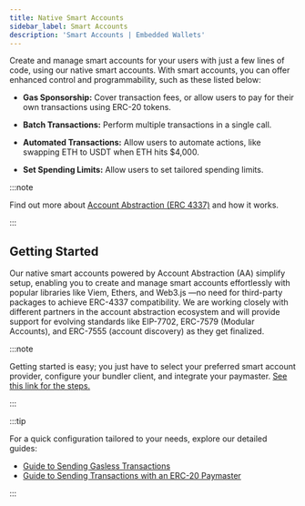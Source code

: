 ```yaml
---
title: Native Smart Accounts
sidebar_label: Smart Accounts
description: 'Smart Accounts | Embedded Wallets'
---
```


Create and manage smart accounts for your users with just a few lines of code, using our native smart accounts. With smart accounts, you can offer enhanced control and programmability, such as these listed below:

- **Gas Sponsorship:** Cover transaction fees, or allow users to pay for their own transactions using ERC-20 tokens.

- **Batch Transactions:** Perform multiple transactions in a single call.

- **Automated Transactions:** Allow users to automate actions, like swapping ETH to USDT when ETH hits $4,000.

- **Set Spending Limits:** Allow users to set tailored spending limits.

:::note

Find out more about [Account Abstraction (ERC 4337)](https://blog.web3auth.io/an-ultimate-guide-to-web3-wallets-externally-owned-account-and-smart-contract-wallet/#introduction-to-eip-4337) and how it works.

:::

## Getting Started

Our native smart accounts powered by Account Abstraction (AA) simplify setup, enabling you to create and manage smart accounts effortlessly with popular libraries like Viem, Ethers, and Web3.js —no need for third-party packages to achieve ERC-4337 compatibility. We are working closely with different partners in the account abstraction ecosystem and will provide support for evolving standards like EIP-7702, ERC-7579 (Modular Accounts), and ERC-7555 (account discovery) as they get finalized.

:::note

Getting started is easy; you just have to select your preferred smart account provider, configure your bundler client, and integrate your paymaster. [See this link for the steps.](/sdk/web/react)

:::

:::tip

For a quick configuration tailored to your needs, explore our detailed guides:

- [Guide to Sending Gasless Transactions](/guides/sending-gasless-transaction)
- [Guide to Sending Transactions with an ERC-20 Paymaster](/guides/erc20-paymaster)

:::
